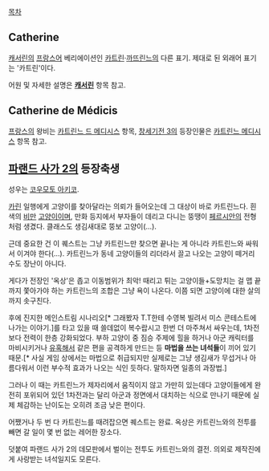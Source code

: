 [[목차]]
== Catherine ==
[[캐서린]]의 [[프랑스어]] 베리에이션인 [[카트린]]·[[까뜨린느]]의 다른 표기. 제대로 된 외래어 표기는 '카트린'이다.

어원 및 자세한 설명은 '''[[캐서린]]''' 항목 참고.

== Catherine de Médicis ==
[[프랑스]]의 왕비는 [[카트린느 드 메디시스]] 항목, [[창세기전 3]]의 등장인물은 [[카트린느 메디시스]] 항목 참고.

== [[파랜드 사가 2]]의 등장축생 ==
성우는 [[코우모토 아키코]].

[[카린]] 일행에게 고양이를 찾아달라는 의뢰가 들어오는데 그 대상이 바로 카트린느다. 흰색의 [[비만]] [[고양이]]이며, 만화 등지에서 부자들이 데리고 다니는 뚱땡이 [[페르시안]]의 전형처럼 생겼다. 클래스도 생김새대로 뚱보 고양이(…). 

근데 중요한 건 이 퀘스트는 그냥 카트린느만 찾으면 끝나는 게 아니라 카트린느와 싸워서 이겨야 한다(…). 카트린느가 동네 고양이들의 리더라서 끌고 나오는 고양이 떼거리 수도 장난이 아니다.

게다가 전장인 '옥상'은 좁고 이동범위가 최악! 때리고 튀는 고양이들+도망치는 걸 맵 끝까지 쫓아가야 하는 카트린느의 조합은 그냥 욕이 나온다. 이쯤 되면 고양이에 대한 살의까지 솟구친다.

후에 진지한 메인스트림 시나리오[* 그래봤자 T.T한테 수영복 빌려서 미스 콘테스트에 나가는 이야기.]를 타고 있을 때 쓸데없이 복수랍시고 한번 더 마주쳐서 싸우는데, 1차전보다 전력이 한층 강화되었다. 부하 고양이 중 짐승 주제에 힐을 하거나 아군 캐릭터를 마비시키거나 [[유혹]]해서 같은 편을 공격하게 만드는 등 '''마법을 쓰는 녀석들'''이 끼어 있기 때문.[* 사실 게임 상에서는 마법으로 취급되지만 실제로는 그냥 생김새가 무섭거나 아름다워서 이런 부수적 효과가 나오는 식인 듯하다. 말하자면 일종의 과장법.]

그러나 이 때는 카트린느가 제자리에서 움직이지 않고 가만히 있는데다 고양이들에게 완전히 포위되어 있던 1차전과는 달리 아군과 정면에서 대치하는 식으로 만나기 때문에 실제 체감하는 난이도는 오히려 조금 낮은 편이다.

어쨌거나 두 번 다 카트린느를 때려잡으면 퀘스트는 완료. 옥상은 카트린느와의 전투를 빼면 갈 일이 몇 번 없는 레어한 장소다.

덧붙여 파랜드 사가 2의 데모판에서 벌이는 전투도 카트린느와의 결전. 의외로 제작진에게 사랑받는 녀석일지도 모른다.

